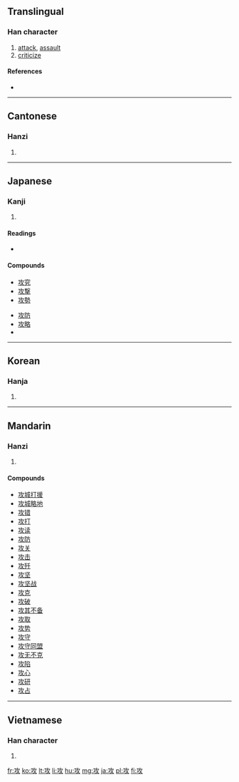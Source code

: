 ==Translingual==

===Han character===
{{Han char|rn=66|rad=攴|as=03|sn=7|four=1814<sub>0</sub>|canj=一人大 (MOK)}}

# [[attack]], [[assault]]
# [[criticize]]

====References====
* {{Han ref|kx=0468.160|dkj=13120|dj=0817.050|hdz=21449.060|uh=653B|ud=25915|bh=A7F0|bd=42992}}

----

==Cantonese==

===Hanzi===
{{yue-hanzi|jyut=|y=gung1}}

# {{defn|Cantonese|sort=攴03}}

----

==Japanese==

===Kanji===
{{ja-kanji|grade=c|rs=攴03}}

# {{defn|Japanese|sort=攴03}}

====Readings====
* {{ja-readings|on=[[こう]] (kō)|kun=[[せめる]] (semeru), [[おさめる]] (osameru)}}

====Compounds====
{{top2}}
* [[攻究]]
* [[攻撃]]
* [[攻勢]]
{{mid2}}
* [[攻防]]
* [[攻略]]
*{{term|専攻||academic major|tr=[[せんこう]], [[senkō]]|lang=ja|sc=Jpan}}
{{bottom}}

----

==Korean==

===Hanja===
{{ko-hanja|hangeul=공|eumhun=|rv=gong|mr=kong|y=kong}}

# {{defn|Korean|sort=攴03}}

----

==Mandarin==

===Hanzi===
{{cmn-hanzi|pin=[[gōng]] ([[gong1]])|wg=kung<sup>1</sup>}}

# {{defn|Mandarin|sort=攴03}}

====Compounds====
* [[攻城打援]]
* [[攻城略地]]
* [[攻错]]
* [[攻打]]
* [[攻读]]
* [[攻防]]
* [[攻关]]
* [[攻击]]
* [[攻歼]]
* [[攻坚]]
* [[攻坚战]]
* [[攻克]]
* [[攻破]]
* [[攻其不备]]
* [[攻取]]
* [[攻势]]
* [[攻守]]
* [[攻守同盟]]
* [[攻无不克]]
* [[攻陷]]
* [[攻心]]
* [[攻研]]
* [[攻占]]

----

==Vietnamese==

===Han character===
{{vi-hantu|[[công]]|rs=攴03}}

# {{defn|Vietnamese|sort=攴03}}

[[fr:攻]]
[[ko:攻]]
[[lt:攻]]
[[li:攻]]
[[hu:攻]]
[[mg:攻]]
[[ja:攻]]
[[pl:攻]]
[[fi:攻]]